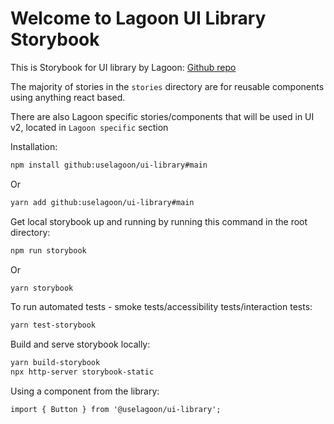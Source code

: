 
<Meta title="Introduction" />

# Welcome to Lagoon UI Library Storybook

This is Storybook for UI library by Lagoon: <a href="https://github.com/uselagoon/ui-library" target="_blank">Github repo</a>

The majority of stories in the `stories` directory are for reusable components using anything react based.

There are also Lagoon specific stories/components that will be used in UI v2, located in `Lagoon specific` section

Installation:

```sh
npm install github:uselagoon/ui-library#main
```

Or

```sh
yarn add github:uselagoon/ui-library#main
```

Get local storybook up and running by running this command in the root directory:

```sh
npm run storybook
```

Or

```sh
yarn storybook
```

To run automated tests - smoke tests/accessibility tests/interaction tests:

```sh
yarn test-storybook
```

Build and serve storybook locally:

```sh
yarn build-storybook
npx http-server storybook-static
```

Using a component from the library:

```tsx
import { Button } from '@uselagoon/ui-library';
```
